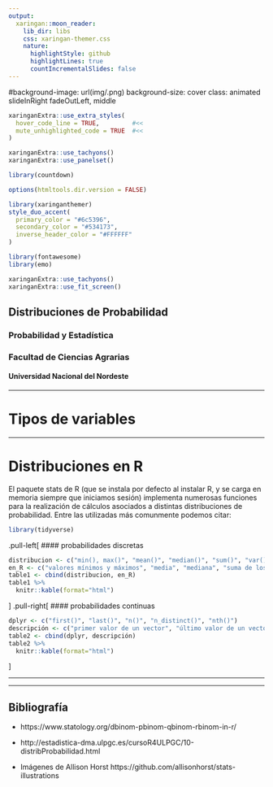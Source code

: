```yaml
---
output:
  xaringan::moon_reader:
    lib_dir: libs
    css: xaringan-themer.css
    nature:
      highlightStyle: github
      highlightLines: true
      countIncrementalSlides: false
---
```



#background-image: url(img/.png)
background-size: cover
class: animated slideInRight fadeOutLeft, middle



```r
xaringanExtra::use_extra_styles(
  hover_code_line = TRUE,         #<<
  mute_unhighlighted_code = TRUE  #<<
)
```



```r
xaringanExtra::use_tachyons()
xaringanExtra::use_panelset()
```


```r
library(countdown)
```

```r
options(htmltools.dir.version = FALSE)
```

```r
library(xaringanthemer)
style_duo_accent(
  primary_color = "#6c5396",
  secondary_color = "#534173",
  inverse_header_color = "#FFFFFF"
)
```

```r
library(fontawesome)
library(emo)
```


```r
xaringanExtra::use_tachyons()
xaringanExtra::use_fit_screen()
```



## Distribuciones de Probabilidad

### Probabilidad y Estadística 
### Facultad de Ciencias Agrarias
#### Universidad Nacional del Nordeste


---

# Tipos de variables



---

# Distribuciones en R 

El paquete stats de R (que se instala por defecto al instalar R, y se carga en memoria siempre que iniciamos sesión) implementa numerosas funciones para la realización de cálculos asociados a distintas distribuciones de probabilidad. Entre las utilizadas más comunmente podemos citar:

```r
library(tidyverse)
```


.pull-left[
#### probabilidades discretas
```r
distribucion <- c("min(), max()", "mean()", "median()", "sum()", "var(), sd()")
en_R <- c("valores mínimos y máximos", "media", "mediana", "suma de los valores", "varianza y desviación típica")
table1 <- cbind(distribucion, en_R)
table1 %>%
  knitr::kable(format="html")
```
]
.pull-right[
#### probabilidades continuas
```r
dplyr <- c("first()", "last()", "n()", "n_distinct()", "nth()")
descripción <- c("primer valor de un vector", "último valor de un vector", "el numero de valores en un vector", "número de valores distintos en un vector", "extraer el valor que ocupa la posición n en un vector")
table2 <- cbind(dplyr, descripción)
table2 %>%
  knitr::kable(format="html")
```
]





---





---

## Bibliografía 

* https://www.statology.org/dbinom-pbinom-qbinom-rbinom-in-r/ 

* http://estadistica-dma.ulpgc.es/cursoR4ULPGC/10-distribProbabilidad.html 

* Imágenes de Allison Horst https://github.com/allisonhorst/stats-illustrations 




